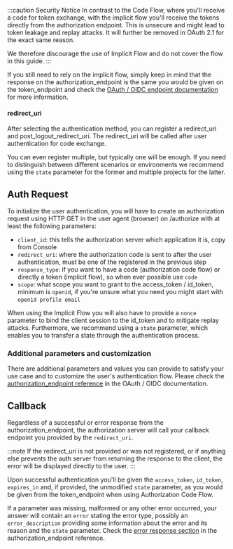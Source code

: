 :::caution Security Notice
In contrast to the Code Flow, where you'll receive a code for token exchange, with the implicit flow you'll receive
the tokens directly from the authorization endpoint. This is unsecure and might lead to token leakage and replay attacks.
It will further be removed in OAuth 2.1 for the exact same reason.

We therefore discourage the use of Implicit Flow and do not cover the flow in this guide.
:::

If you still need to rely on the implicit flow, simply keep in mind that the response on the authorization_endpoint is
the same you would be given on the token_endpoint and check the [OAuth / OIDC endpoint documentation](/apis/openidoauth/endpoints) for more information.

#### redirect_uri

After selecting the authentication method, you can register a redirect_uri and post_logout_redirect_uri.
The redirect_uri will be called after user authentication for code exchange.

You can even register multiple, but typically one will be enough. If you need to distinguish between different scenarios
or environments we recommend using the `state` parameter for the former and multiple projects for the latter.

## Auth Request

To initialize the user authentication, you will have to create an authorization request using HTTP GET in the user agent (browser)
on /authorize with at least the following parameters:

- `client_id`: this tells the authorization server which application it is, copy from Console
- `redirect_uri`: where the authorization code is sent to after the user authentication, must be one of the registered in the previous step
- `response_type`: if you want to have a code (authorization code flow) or directly a token (implicit flow), so when ever possible use `code`
- `scope`: what scope you want to grant to the access_token / id_token, minimum is `openid`, if you're unsure what you need you might start with `openid profile email`

When using the Implicit Flow you will also have to provide a `nonce` parameter to bind the client session to the id_token and to mitigate replay attacks. Furthermore, we recommend using a `state` parameter, which enables you to transfer a state through the authentication process.

### Additional parameters and customization

There are additional parameters and values you can provide to satisfy your use case and to customize the user's authentication flow.
Please check the [authorization_endpoint reference](/apis/openidoauth/endpoints#authorization_endpoint) in the OAuth / OIDC documentation.

## Callback

Regardless of a successful or error response from the authorization_endpoint, the authorization server will call your callback endpoint you provided by the `redirect_uri`.

:::note
If the redirect_uri is not provided or was not registered, or if anything else prevents the auth server from returning the response to the client, the error will be displayed directly to the user.
:::

Upon successful authentication you'll be given the `access_token`, `id_token`, `expires_in` and, if provided, the unmodified `state` parameter, as you would be given from the token_endpoint when using Authorization Code Flow.

If a parameter was missing, malformed or any other error occurred, your answer will contain an `error` stating the error type,
possibly an `error_description` providing some information about the error and its reason and the `state` parameter.
Check the [error response section](/apis/openidoauth/endpoints#error-response) in the authorization_endpoint reference.
